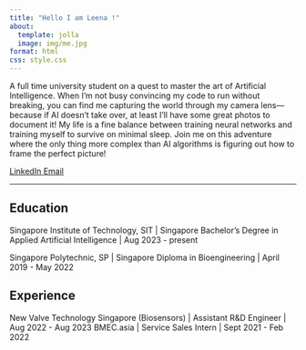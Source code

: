 ```yaml
---
title: "Hello I am Leena !"
about:
  template: jolla
  image: img/me.jpg
format: html
css: style.css
---
```


A full time university student on a quest to master the art of Artificial Intelligence. When I'm not busy convincing my code to run without breaking, you can find me capturing the world through my camera lens—because if AI doesn't take over, at least I'll have some great photos to document it! My life is a fine balance between training neural networks and training myself to survive on minimal sleep. Join me on this adventure where the only thing more complex than AI algorithms is figuring out how to frame the perfect picture!

<a href="https://www.linkedin.com/in/leenaswq/" class="btn btn-outline-dark btn-sm" role="button">
  <i class="fab fa-linkedin"></i> LinkedIn
</a>
<a href="mailto:leenaswq@gmail.com" class="btn btn-outline-dark btn-sm" role="button">
  <i class="fas fa-envelope"></i> Email
</a>

<hr>

:::{#hero-heading}

## Education

Singapore Institute of Technology, SIT | Singapore
Bachelor's Degree in Applied Artificial Intelligence | Aug 2023 - present

Singapore Polytechnic, SP | Singapore
Diploma in Bioengineering | April 2019 - May 2022

## Experience 

New Valve Technology Singapore (Biosensors) | Assistant R&D Engineer | Aug 2022 - Aug 2023
BMEC.asia | Service Sales Intern | Sept 2021 - Feb 2022

:::
